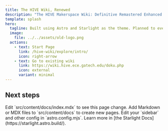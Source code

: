 ```yaml
---
title: The HIVE Wiki, Renewed
description: "The HIVE Makerspace Wiki: Definitive Remastered Enhanced Extended Edition DX 4K (Anniversary Director's Cut)"
template: splash
hero:
  tagline: Built using Astro and Starlight as the theme. Planned to eventually host workshop documents, policies, and SOPs.
  image:
    file: ../../assets/old-logo.png
  actions:
    - text: Start Page
      link: /hive-wiki/explore/intro/
      icon: right-arrow
    - text: Go to existing wiki
      link: https://wiki.hive.ece.gatech.edu/doku.php
      icon: external
      variant: minimal
---
```



## Next steps

<CardGrid>
	<Card title="Update content" icon="pencil">
		Edit `src/content/docs/index.mdx` to see this page change.
	</Card>
	<Card title="Add new content" icon="add-document">
		Add Markdown or MDX files to `src/content/docs` to create new pages.
	</Card>
	<Card title="Configure your site" icon="setting">
		Edit your `sidebar` and other config in `astro.config.mjs`.
	</Card>
	<Card title="Read the docs" icon="open-book">
		Learn more in [the Starlight Docs](https://starlight.astro.build/).
	</Card>
</CardGrid>
